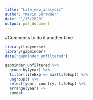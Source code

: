 ```yaml
---
title: "Life_exp_analysis"
author: "Kevin Shrawder"
date: "1/13/2020"
output: pdf_document
---
```


#Comments to do it another time

```r
library(tidyverse)
library(gapminder)
data("gapminder_unfiltered")

gapminder_unfiltered %>%
  group_by(year) %>%
  filter(lifeExp == max(lifeExp)) %>%
  ungroup() %>%
  select(year, country, lifeExp) %>%
  arrange(year) ->
  sumdat
```


